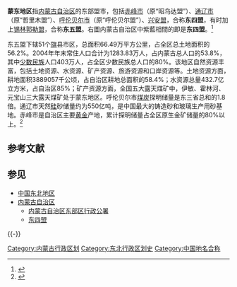 {{中国经济版块}}
'''蒙东地区'''指[[内蒙古自治区|内蒙古自治区]]的东部盟市，包括[[赤峰市|赤峰市]]（原“昭乌达盟”）、[[通辽市|通辽市]]（原“哲里木盟”）、[[呼伦贝尔市|呼伦贝尔市]]（原“呼伦贝尔盟”）、[[兴安盟|兴安盟]]，合称'''东四盟'''，有时加上[[锡林郭勒盟|锡林郭勒盟]]，合称'''东五盟'''。右圖内蒙古自治区中紫藍相間的即是'''东四盟'''。<ref>{{cite web|url=http://chinaneast.xinhuanet.com/2006-11/23/content_8601790.htm|title=内蒙古东部五盟市行政区划|publisher=振兴东北网|access-date=2016-01-13|deadurl=yes|archiveurl=https://web.archive.org/web/20120404010740/http://chinaneast.xinhuanet.com/2006-11/23/content_8601790.htm|archivedate=2012-04-04}}</ref>

东五盟下辖51个[[旗_(行政区划)|旗]]县市区，总面积66.49万平方公里，占全区总土地面积的56.2%。2004年年末常住人口合计为1283.83万人，占内蒙古总人口的53.8%，其中[[少数民族|少数民族]]人口403万人，占全区少数民族总人口的80%。该地区自然资源丰富，包括土地资源、水资源、矿产资源、旅游资源和口岸资源等。土地资源方面，耕地面积3889057千公顷，占自治区耕地总面积的58.4%；水资源总量432.7亿立方米，占自治区85%；矿产资源方面，全国五大露天煤矿中，伊敏、霍林河、元宝山三大露天煤矿处于蒙东地区。呼伦贝尔市[[煤炭|煤炭]]探明储量是东三省总和的1.8倍。通辽市天然[[硅|硅]]砂储量约为550亿吨，是中国最大的铸造砂和玻璃生产用砂基地。赤峰市是自治区主要[[黄金|黄金]]产地，累计探明储量占全区原生金矿储量的80%以上。<ref>{{cite web|url=http://chinaneast.xinhuanet.com/2006-11/23/content_8602093.htm|title=内蒙古东部五盟市概况|publisher=振兴东北网|access-date=2016-01-13|deadurl=yes|archiveurl=https://web.archive.org/web/20120509090715/http://chinaneast.xinhuanet.com/2006-11/23/content_8602093.htm|archivedate=2012-05-09}}</ref>

== 参考文献 ==
{{Reflist}}

== 参见 ==
* [[中国东北地区|中国东北地区]]
* [[内蒙古自治区|内蒙古自治区]]
** [[内蒙古自治区东部区行政公署|内蒙古自治区东部区行政公署]]
** [[东四盟|东四盟]]

{{-}}
{{内蒙古盟建制的演变}}
{{内蒙古行政区划}}
{{中华人民共和国行政区划}}

[[Category:内蒙古行政区划|Category:内蒙古行政区划]]
[[Category:东北行政区划史|Category:东北行政区划史]]
[[Category:中国地名合称|Category:中国地名合称]]